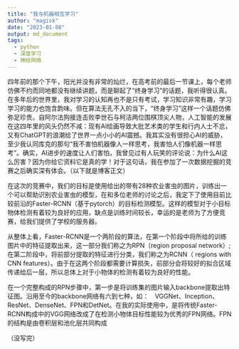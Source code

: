 ```yaml
---
title: "我与机器相互学习"
author: "magisk"
date: "2023-01-08"
output: md_document
tags:
  - python
  - 深度学习
  - 神经网络
---
```


<!--more-->
四年前的那个下午，阳光并没有非常的灿烂，在高考前的最后一节课上，每个老师仿佛不约而同地都没有继续讲题，而是聊起了“终身学习”的话题，我听得很认真。在多年后的世界里，我对学习的认知再也不是只有考试，学习知识非常有趣，学习学习的能力也饱含韵味。但在算法无孔不入的当下，“终身学习”这样一个话题仿佛弥足珍贵。自阿尔法狗接连击败李世石与柯洁两位围棋顶尖人物，人工智能的发展在这四年里的风头仍然不减：现有AI绘画导致大批艺术类的学生和行内人士不忿，又有ChatGPT的浪潮给了世界一点小小的AI震撼。我其实没有很担心AI的威胁，至少我认同库克的那句“我不害怕机器像人一样思考，我害怕人们像机器一样思考”。确实，AI进步的速度让人们害怕，我曾见过有人玩笑的评论说：为什么AI这么厉害？因为你给它资料它是真的学！对于这句话，我在参加了一次数据挖掘的竞赛之后确实深有体会。（以下就是博客正文）

在这次的竞赛中，我们的目标是使用给出的带有28种农业害虫的图片，训练出一个可以帮助识别农业害虫的模型，在和多位老师的讨论之后，我定下了使用目前比较前沿的Faster-RCNN（基于pytorch）的目标检测模型。这样的模型对于小目标物体检测有着较为良好的应用，缺点是训练时间较长，幸运的是老师为了方便竞赛，给我们提供了学校的服务器。

从整体上看，Faster-RCNN是一个两阶段的算法，在第一个阶段中将所给的训练图片中的特征提取出来，这一部分我们称之为RPN（region proposal network）;在第二阶段中，将前部分提取的特征进行分类，我们称之为RCNN（ regions with CNN features）。由于在这两个阶段都需要计算损失，前部分会将较好的拟合区域传递给后一层，所以总体上对于小物体的检测有着较为良好的性能。

在一个完整构成的RPN步骤中，第一步是将训练集的图片输入backbone提取出特征图。沿用至今的backbone网络有六到七种，如：　VGGNet、Inception、ResNet、DenseNet、FPN和DetNet。在我的实际使用中，是将传统Faster-RCNN构成中的VGG网络改成了在检测小物体目标性能较为优秀的FPN网络。FPN的结构是由卷积层和池化层共同构成

（没写完）